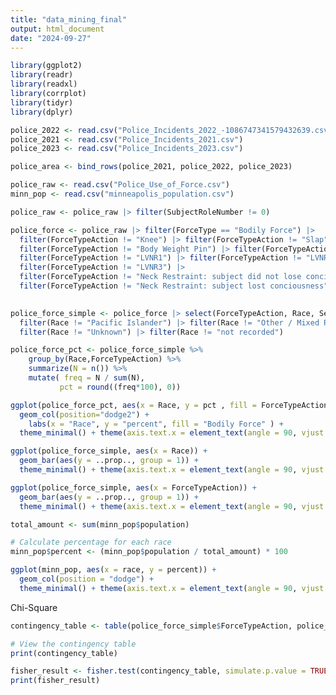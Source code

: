```yaml
---
title: "data_mining_final"
output: html_document
date: "2024-09-27"
---
```


```r
library(ggplot2)
library(readr)
library(readxl)
library(corrplot)
library(tidyr)
library(dplyr)
```



```r
police_2022 <- read.csv("Police_Incidents_2022_-1086747341579432639.csv")
police_2021 <- read.csv("Police_Incidents_2021.csv")
police_2023 <- read.csv("Police_Incidents_2023.csv")
```

```r
police_area <- bind_rows(police_2021, police_2022, police_2023)
```





```r
police_raw <- read.csv("Police_Use_of_Force.csv")
minn_pop <- read.csv("minneapolis_population.csv")
```

```r
police_raw <- police_raw |> filter(SubjectRoleNumber != 0)
```

```r
police_force <- police_raw |> filter(ForceType == "Bodily Force") |>
  filter(ForceTypeAction != "Knee") |> filter(ForceTypeAction != "Slap") |>
  filter(ForceTypeAction != "Body Weight Pin") |> filter(ForceTypeAction != "Punch") |>
  filter(ForceTypeAction != "LVNR1") |> filter(ForceTypeAction != "LVNR2") |>
  filter(ForceTypeAction != "LVNR3") |> 
  filter(ForceTypeAction != "Neck Restraint: subject did not lose conciousness") |>
  filter(ForceTypeAction != "Neck Restraint: subject lost conciousness")
  
```

```r
police_force_simple <- police_force |> select(ForceTypeAction, Race, Sex, EventAge) |>
  filter(Race != "Pacific Islander") |> filter(Race != "Other / Mixed Race") |> 
  filter(Race != "Unknown") |> filter(Race != "not recorded")
```


```r
police_force_pct <- police_force_simple %>%
    group_by(Race,ForceTypeAction) %>%
    summarize(N = n()) %>%
    mutate( freq = N / sum(N),
           pct = round((freq*100), 0))
```

```r
ggplot(police_force_pct, aes(x = Race, y = pct , fill = ForceTypeAction)) + 
  geom_col(position="dodge2") +
    labs(x = "Race", y = "percent", fill = "Bodily Force" ) +
  theme_minimal() + theme(axis.text.x = element_text(angle = 90, vjust = 0.5, hjust = 1))
```


```r
ggplot(police_force_simple, aes(x = Race)) +
  geom_bar(aes(y = ..prop.., group = 1)) +
  theme_minimal() + theme(axis.text.x = element_text(angle = 90, vjust = 0.5, hjust = 1))
```


```r
ggplot(police_force_simple, aes(x = ForceTypeAction)) +
  geom_bar(aes(y = ..prop.., group = 1)) +
  theme_minimal() + theme(axis.text.x = element_text(angle = 90, vjust = 0.5, hjust = 1))
```

```r
total_amount <- sum(minn_pop$population)

# Calculate percentage for each race
minn_pop$percent <- (minn_pop$population / total_amount) * 100
```

```r
ggplot(minn_pop, aes(x = race, y = percent)) +
  geom_col(position = "dodge") +
  theme_minimal() + theme(axis.text.x = element_text(angle = 90, vjust = 0.5, hjust = 1))
```
Chi-Square
```r
contingency_table <- table(police_force_simple$ForceTypeAction, police_force_simple$Race)

# View the contingency table
print(contingency_table)
```

```r
fisher_result <- fisher.test(contingency_table, simulate.p.value = TRUE)
print(fisher_result)
```









